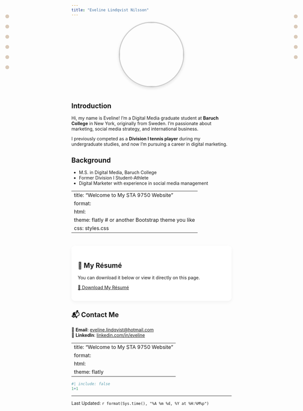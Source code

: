 ```yaml
---
title: "Eveline Lindqvist Nilsson"
---
```

![](resize-2.jpeg){width=200px style="border-radius: 50%; display: block; margin: 0 auto; border: 3px solid #ccc; box-shadow: 0 4px 8px rgba(0,0,0,0.1);"}\


## Introduction

Hi, my name is Eveline! I’m a Digital Media graduate student at **Baruch College** in New York, originally from Sweden. I’m passionate about marketing, social media strategy, and international business.

I previously competed as a **Division I tennis player** during my undergraduate studies, and now I’m pursuing a career in digital marketing.


## Background

-   M.S. in Digital Media, Baruch College\
-   Former Division I Student-Athlete\
-   Digital Marketer with experience in social media management

---
title: "Welcome to My STA 9750 Website"
format:
  html:
    theme: flatly     # or another Bootstrap theme you like
    css: styles.css
---

<div style="background-color: #fff; padding: 20px; margin-top: 40px; border-radius: 12px; box-shadow: 0 4px 12px rgba(0,0,0,0.05); max-width: 700px; margin-left: auto; margin-right: auto;">
  <h2>📄 My Résumé</h2>
  <p>You can download it below or view it directly on this page.</p>
  <a href="resume_2025.pdf" target="_blank" class="btn-custom">📄 Download My Résumé</a>
</div>


## 📬 Contact Me

📧 **Email**: [eveline.lindqvist@hotmail.com](mailto:eveline@example.com)  
🔗 **LinkedIn**: [linkedin.com/in/eveline](https://linkedin.com/in/eveline)  

---
title: "Welcome to My STA 9750 Website"
format:
  html:
    theme: flatly
---

<style>
/* container that holds all the dots */
.dot-column {
  position: fixed;
  top: 100px;
  left: 20px;
  display: flex;
  flex-direction: column;
  gap: 20px;
  z-index: -1;
}

/* single dot */
.dot {
  width: 12px;
  height: 12px;
  background-color: #a67c52; /* accent brown */
  border-radius: 50%;
  opacity: 0.4;
}

/* optional: add a mirrored column on the right */
.dot-column-right {
  position: fixed;
  top: 100px;
  right: 20px;
  display: flex;
  flex-direction: column;
  gap: 20px;
  z-index: -1;
}
</style>
<!-- Left dot column -->
<div class="dot-column">
  <div class="dot"></div>
  <div class="dot"></div>
  <div class="dot"></div>
  <div class="dot"></div>
  <div class="dot"></div>
  <div class="dot"></div>
</div>

<!-- Right dot column (optional) -->
<div class="dot-column-right">
  <div class="dot"></div>
  <div class="dot"></div>
  <div class="dot"></div>
  <div class="dot"></div>
  <div class="dot"></div>
</div>

```r
#| include: false
1+1
```

------------------------------------------------------------------------

Last Updated: `r format(Sys.time(), "%A %m %d, %Y at %H:%M%p")`
